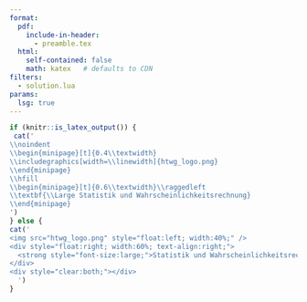 ```yaml
---
format:
  pdf:
    include-in-header:
      - preamble.tex
  html:
    self-contained: false
    math: katex   # defaults to CDN
filters:
  - solution.lua
params:
  lsg: true
---
```


```r
if (knitr::is_latex_output()) {
 cat('
\\noindent
\\begin{minipage}[t]{0.4\\textwidth}
\\includegraphics[width=\\linewidth]{htwg_logo.png}
\\end{minipage}
\\hfill
\\begin{minipage}[t]{0.6\\textwidth}\\raggedleft
\\textbf{\\Large Statistik und Wahrscheinlichkeitsrechnung}
\\end{minipage}
')
} else {
cat('
<img src="htwg_logo.png" style="float:left; width:40%;" />
<div style="float:right; width:60%; text-align:right;">
  <strong style="font-size:large;">Statistik und Wahrscheinlichkeitsrechnung</strong>
</div>
<div style="clear:both;"></div>
  ')
}
```





